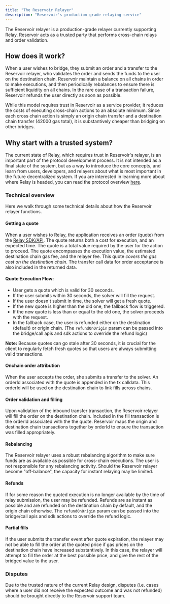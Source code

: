 ```yaml
---
title: "The Reservoir Relayer"
description: "Reservoir's production grade relaying service"
---
```


The Reservoir relayer is a production-grade relayer currently supporting Relay. Reservoir acts as a trusted party that performs cross-chain relays and order validation.

## How does it work?

When a user wishes to bridge, they submit an order and a transfer to the Reservoir relayer, who validates the order and sends the funds to the user on the destination chain. Reservoir maintain a balance on all chains in order to make executions, and then periodically rebalances to ensure there is sufficient liquidity on all chains. In the rare case of a transaction failure, Reservoir refunds the user directly as soon as possible.

While this model requires trust in Reservoir as a service provider, it reduces the costs of executing cross-chain actions to an absolute minimum. Since each cross chain action is simply an origin chain transfer and a destination chain transfer (42000 gas total), it is substantively cheaper than bridging on other bridges.

## Why start with a trusted system?

The current state of Relay, which requires trust in Reservoir's relayer, is an important part of the protocol development process. It is not intended as a final state of the system, but as a way to introduce the core concepts, and learn from users, developers, and relayers about what is most important in the future decentralized system. If you are interested in learning more about where Relay is headed, you can read the protocol overview [here](/how-it-works/relay-protocol).

### Technical overview

Here we walk through some technical details about how the Reservoir relayer functions.

#### Getting a quote

When a user wishes to Relay, the application receives an order (quote) from the [Relay SDK/API](/references/overview). The quote returns both a cost for execution, and an expected time. The quote is a total value required by the user for the action to proceed. The quote encompasses the execution value, the estimated destination chain gas fee, and the relayer fee. This quote _covers the gas cost on the destination chain_. The transfer call data for order acceptance is also included in the returned data.

#### Quote Execution Flow:

- User gets a quote which is valid for 30 seconds.
- If the user submits within 30 seconds, the solver will fill the request.
- If the user doesn't submit in time, the solver will get a fresh quote.
- If the new quote is higher than the old one, the fallback flow is triggered.
- If the new quote is less than or equal to the old one, the solver proceeds with the request.
- In the fallback case, the user is refunded either on the destination (default) or origin chain. (The `refundOnOrigin` param can be passed into the bridge/call apis and sdk actions to override the refund logic)

**Note:** Because quotes can go stale after 30 seconds, it is crucial for the client to regularly fetch fresh quotes so that users are always submitting valid transactions.

#### Onchain order attribution

When the user accepts the order, she submits a transfer to the solver. An orderId associated with the quote is appended in the tx calldata. This orderId will be used on the destination chain to link fills across chains.

#### Order validation and filling

Upon validation of the inbound transfer transaction, the Reservoir relayer will fill the order on the destination chain. Included in the fill transaction is the orderId associated with the the quote. Reservoir maps the origin and destination chain transactions together by orderId to ensure the transaction was filled appropriately.

#### Rebalancing

The Reservoir relayer uses a robust rebalancing algorithm to make sure funds are as available as possible for cross-chain executions. The user is not responsible for any rebalancing activity. Should the Reservoir relayer become "off-balance", the capacity for instant relaying may be limited.

#### Refunds

If for some reason the quoted execution is no longer available by the time of relay submission, the user may be refunded. Refunds are as instant as possible and are refunded on the destination chain by default, and the origin chain otherwise. The `refundOnOrigin` param can be passed into the bridge/call apis and sdk actions to override the refund logic.

#### Partial fills

If the user submits the transfer event after quote expiration, the relayer may not be able to fill the order at the quoted price if gas prices on the destination chain have increased substantively. In this case, the relayer will attempt to fill the order at the best possible price, and give the rest of the bridged value to the user.

### Disputes

Due to the trusted nature of the current Relay design, disputes (i.e. cases where a user did not receive the expected outcome and was not refunded) should be brought directly to the Reservoir support team.
